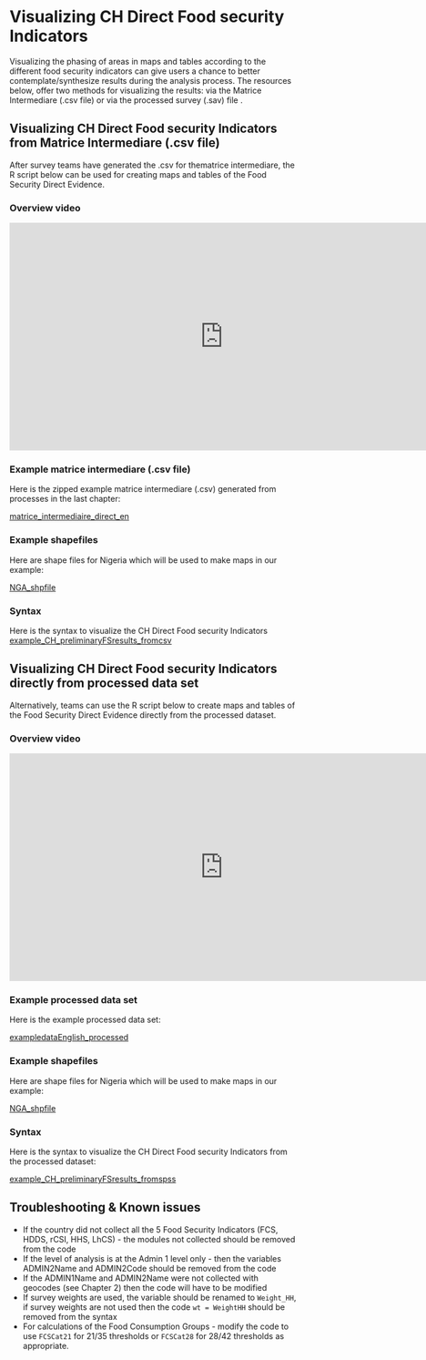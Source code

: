 # Visualizing CH Direct Food security Indicators

Visualizing the phasing of areas in maps and tables  according to the different food security indicators can give users a chance to better contemplate/synthesize results during the analysis process.  The resources below, offer two methods for visualizing the results: via the Matrice Intermediare (.csv file) or via the processed survey (.sav) file .

## Visualizing CH Direct Food security Indicators from Matrice Intermediare (.csv file)

After survey teams have generated the .csv for thematrice intermediare, the R script below can be used for creating maps and tables of the Food Security Direct Evidence.

### Overview video 

<iframe width="750" height="400" src="https://www.youtube.com/embed/BdORJYlOEQU" frameborder="0" allowfullscreen></iframe>


### Example matrice intermediare (.csv file)

Here is the zipped example matrice intermediare (.csv) generated from processes in the last chapter:

[matrice_intermediaire_direct_en](https://github.com/WFP-VAM/RBD_FS_CH_guide_EN/blob/master/example_datasets/matrice_intermediaire_direct_en.zip?raw=true) 

### Example shapefiles 

Here are shape files for Nigeria which will be used to make maps in our example:

[NGA_shpfile](https://github.com/WFP-VAM/RBD_FS_CH_guide_EN/blob/master/example_datasets/NGA_shpfile.zip?raw=true) 


### Syntax

Here is the syntax to visualize the CH Direct Food security Indicators
[example_CH_preliminaryFSresults_fromcsv](https://github.com/WFP-VAM/RBD_FS_CH_guide_EN/blob/master/syntax/example_CH_preliminaryFSresults_fromcsv.zip?raw=true) 


## Visualizing CH Direct Food security Indicators directly from processed data set 

Alternatively, teams can use the R script below to create maps and tables of the Food Security Direct Evidence directly from the processed dataset.  


### Overview video 

<iframe width="750" height="400" src="https://www.youtube.com/embed/SStPXUETQxY" frameborder="0" allowfullscreen></iframe>

### Example processed data set

Here is the example processed data set:

[exampledataEnglish_processed](https://github.com/WFP-VAM/RBD_FS_CH_guide_EN/blob/master/example_datasets/exampledataEnglish_processed.sav?raw=true) 


### Example shapefiles 

Here are shape files for Nigeria which will be used to make maps in our example:

[NGA_shpfile](https://github.com/WFP-VAM/RBD_FS_CH_guide_EN/blob/master/example_datasets/NGA_shpfile.zip?raw=true) 

### Syntax

Here is the syntax to visualize the CH Direct Food security Indicators from the processed dataset:

[example_CH_preliminaryFSresults_fromspss](https://github.com/WFP-VAM/RBD_FS_CH_guide_EN/blob/master/syntax/example_CH_preliminaryFSresults_fromspss.zip?raw=true) 


## Troubleshooting & Known issues

- If the country did not collect all the 5 Food Security Indicators (FCS, HDDS, rCSI, HHS, LhCS) - the modules not collected should be removed from the code 
- If the level of analysis is at the Admin 1 level only - then the variables ADMIN2Name and ADMIN2Code should be removed from the code
- If the ADMIN1Name and ADMIN2Name were not collected with geocodes (see Chapter 2) then the code will have to be modified 
- If survey weights are used, the variable should be renamed to `Weight_HH`, if survey weights are not used then the code `wt = WeightHH` should be removed from the syntax
- For calculations of the Food Consumption Groups - modify the code to use `FCSCat21` for 21/35 thresholds  or `FCSCat28` for 28/42 thresholds as appropriate.




